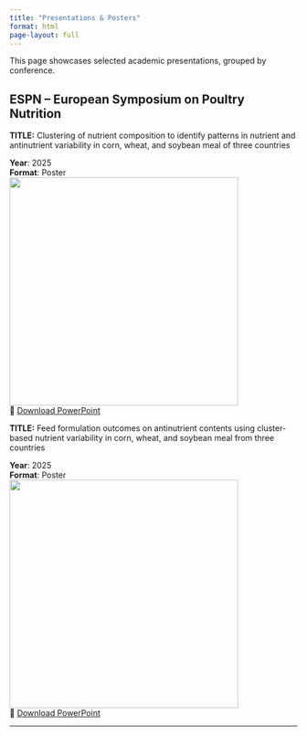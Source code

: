 ```yaml
---
title: "Presentations & Posters"
format: html
page-layout: full
---
```

This page showcases selected academic presentations, grouped by conference.

## ESPN – European Symposium on Poultry Nutrition

**TITLE:** Clustering of nutrient composition to identify patterns in nutrient and antinutrient variability in corn, wheat, and soybean meal of three countries

**Year**: 2025\
**Format**: Poster\
[<img src="presentations/ESPN2025_Abstract292_thumb.jpg" width="400">](presentations/ESPN2025_Abstract292.pptx)  
🔗 [Download PowerPoint](presentations/ESPN2025_Abstract292.pptx)
  
  
**TITLE:** Feed formulation outcomes on antinutrient contents using cluster-based nutrient variability in corn, wheat, and soybean meal from three countries

**Year**: 2025\
**Format**: Poster\
[<img src="presentations/ESPN2025_Abstract293_thumb.jpg" width="400">](presentations/ESPN2025_Abstract293.pptx)  
🔗 [Download PowerPoint](presentations/ESPN2025_Abstract293.pptx)  


------------------------------------------------------------------------
